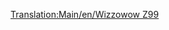 [[Translation:Main/en/Wizzowow Z99]]{{en/-}}{{Template:Поезда/Ru
|Image=[[File:en/Wizzowowz99.png]]
|Name=Wizzowow Z99
|Cost=£ 62109 (3105450 р.)
|Speed=321 км/ч (200 миль/ч)
|Weight=95 т
|Power=5000 л.с. (3730 кВт)
|Annual=£ 3234 (161700 р.)
|Designed=1999
|Lifespan=20 
|Capacity=нет
|Description=Единственный монорельсовый локомотив в игрушечном климате, намного мощнее обычных поездов.
|Real-life=Вымышленный
}}